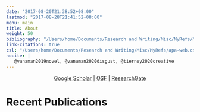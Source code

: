 ```yaml
---
date: "2017-08-20T21:38:52+08:00"
lastmod: "2017-08-28T21:41:52+08:00"
menu: main
title: About
weight: 50
bibliography: "/Users/home/Documents/Research and Writing/Misc/MyRefs/MyRefs.bib"
link-citations: true
csl: "/Users/home/Documents/Research and Writing/Misc/MyRefs/apa-web.csl"
nocite: | 
   @vanaman2019novel, @vanaman2020disgust, @tierney2020creative
---
```


<center>

[Google Scholar]( https://scholar.google.com/citations?user=dQ_TbawAAAAJ&hl=en) | [OSF](https://osf.io/4hz9q/) | [ResearchGate](https://www.researchgate.net/profile/Matthew_Vanaman)

</center>

<div style="padding-left: 4em; text-indent: -4em;">


# Recent Publications

